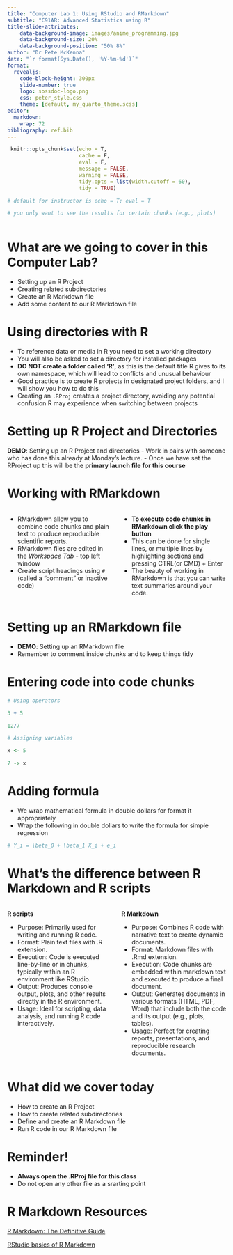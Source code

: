 ```yaml
---
title: "Computer Lab 1: Using RStudio and RMarkdown"
subtitle: "C91AR: Advanced Statistics using R"
title-slide-attributes:
    data-background-image: images/anime_programming.jpg
    data-background-size: 20%
    data-background-position: "50% 8%"
author: "Dr Pete McKenna"
date: "`r format(Sys.Date(), '%Y-%m-%d')`"
format: 
  revealjs:
    code-block-height: 300px
    slide-number: true
    logo: sossdoc-logo.png
    css: peter_style.css
    theme: [default, my_quarto_theme.scss]
editor: 
  markdown: 
    wrap: 72
bibliography: ref.bib    
---
```


```r

 knitr::opts_chunk$set(echo = T, 
                       cache = F,
                       eval = F,    
                       message = FALSE, 
                       warning = FALSE, 
                       tidy.opts = list(width.cutoff = 60),
                       tidy = TRUE)

# default for instructor is echo = T; eval = T

# you only want to see the results for certain chunks (e.g., plots)
 
```


# What are we going to cover in this Computer Lab?

- Setting up an R Project
- Creating related subdirectories
- Create an R Markdown file
- Add some content to our R Markdown file

# Using directories with R

-   To reference data or media in R you need to set a working directory
-   You will also be asked to set a directory for installed packages
-   **DO NOT create a folder called 'R'**, as this is the default title R
    gives to its own namespace, which will lead to conflicts and unusual
    behaviour
-   Good practice is to create R projects in designated project folders,
    and I will show you how to do this
-   Creating an `.RProj` creates a project directory, avoiding any
    potential confusion R may experience when switching between projects
  
    
# Setting up R Project and Directories

 **DEMO**: Setting up an R Project and directories
- Work in pairs with someone who has done this already at Monday's lecture. 
- Once we have set the RProject up this will be the **primary launch file for this course**

<!-- # Good practice -->

<!-- -   As well as teaching you how to program in R, I will also be teaching -->
<!--     you good practice in coding. -->
<!-- -   This is because I want your code to be readable to others -->
<!-- -   I want you to take pride in your code -->
<!-- -   The tidier your code, the easier it is to spot typos or to debug -->
<!--     errors. -->
<!-- -   For ease of interpretation, I will be coding vertically (mostly) -->
<!--     -   This helps identify any errors or typos and is generally easier -->
<!--         to read. -->

# Working with RMarkdown

:::: {.columns}

::: {.column width="50%"}
-   RMarkdown allow you to combine code chunks and plain text to produce reproducible scientific reports. 
-   RMarkdown files are edited in the *Workspace Tab* - top left window
-   Create script headings using `#` (called a "comment" or inactive
    code)
:::

::: {.column width="50%"}
-   **To execute code chunks in RMarkdown click the play button**
-   This can be done for single lines, or multiple lines by highlighting
    sections and pressing CTRL(or CMD) + Enter
-   The beauty of working in RMarkdown is that you can write text summaries around your code.    
:::

::::

# Setting up an RMarkdown file

- **DEMO**: Setting up an RMarkdown file
- Remember to comment inside chunks and to keep things tidy


# Entering code into code chunks

```r

# Using operators

3 + 5

12/7

# Assigning variables

x <- 5

7 -> x

```

# Adding formula

- We wrap mathematical formula in double dollars for format it appropriately
- Wrap the following in double dollars to write the formula for simple regression

```r

# Y_i = \beta_0 + \beta_1 X_i + e_i

```


# What's the difference between R Markdown and R scripts {.smaller}

:::: {.columns}

::: {.column width="50%"}
**R scripts**

- Purpose: Primarily used for writing and running R code.
- Format: Plain text files with .R extension.
- Execution: Code is executed line-by-line or in chunks, typically within an R environment like RStudio.
- Output: Produces console output, plots, and other results directly in the R environment.
- Usage: Ideal for scripting, data analysis, and running R code interactively.
:::


::: {.column width="50%"}
**R Markdown**

- Purpose: Combines R code with narrative text to create dynamic documents.
- Format: Markdown files with .Rmd extension.
- Execution: Code chunks are embedded within markdown text and executed to produce a final document.
- Output: Generates documents in various formats (HTML, PDF, Word) that include both the code and its output (e.g., plots, tables).
- Usage: Perfect for creating reports, presentations, and reproducible research documents.
:::

::::

# What did we cover today

- How to create an R Project
- How to create related subdirectories
- Define and create an R Markdown file
- Run R code in our R Markdown file

# Reminder!

- **Always open the .RProj file for this class**
- Do not open any other file as a srarting point

# R Markdown Resources

[R Markdown: The Definitive Guide](https://bookdown.org/yihui/rmarkdown/)

[RStudio basics of R Markdown](https://www.youtube.com/watch?v=u4ZdvYXjsIo&t=46s)

